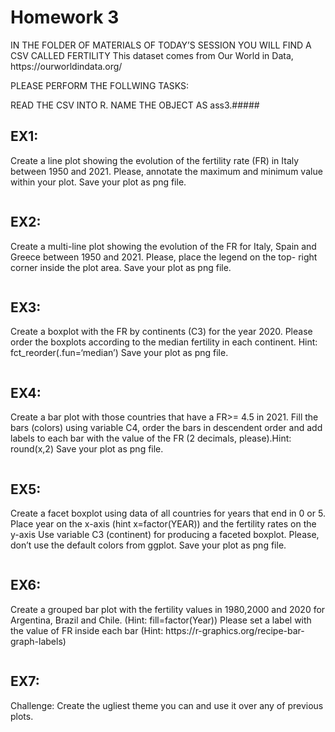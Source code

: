 # Homework 3

IN THE FOLDER OF MATERIALS OF TODAY'S SESSION YOU WILL FIND A CSV CALLED FERTILITY
This dataset comes from Our World in Data, https://ourworldindata.org/ 

PLEASE PERFORM THE FOLLWING TASKS:

READ THE CSV INTO R. NAME THE OBJECT AS ass3.#####

## EX1: #######
Create a line plot showing the evolution of the fertility rate (FR) in Italy between 
1950 and 2021. Please, annotate the maximum and minimum value within your plot.
Save your plot as png file.

```r
```

## EX2: ####### 
Create a multi-line plot showing the evolution of the FR for  Italy, 
Spain and Greece between 1950 and 2021. Please, place the legend on the top-
right corner inside the plot area. 
Save your plot as png file.

```r
```

## EX3: #######
Create a boxplot with the FR by continents (C3) for the year 2020. Please 
order the boxplots according to the median fertility in each continent. Hint:
fct_reorder(.fun='median')
Save your plot as png file. 

```r
```

## EX4: #####
Create a bar plot with those countries that have a FR>= 4.5 in 2021. Fill
the bars (colors) using variable C4, order the bars in descendent order and 
add labels to each bar with the value of the FR (2 decimals, please).Hint: 
round(x,2)
Save your plot as png file.

```r
```

## EX5: ######
Create a facet boxplot using data of all countries for years that end in 0 or 5.
Place year on the x-axis (hint x=factor(YEAR)) and the fertility rates on the y-axis
Use variable C3 (continent) for producing a faceted boxplot. 
Please, don't use the default colors  from ggplot. 
Save your plot as png file. 

```r
```

## EX6: ######
Create a grouped bar plot with the fertility values in 1980,2000 and 2020 for
Argentina, Brazil and Chile. (Hint: fill=factor(Year))
Please set a label with the value of FR inside each bar 
(Hint: https://r-graphics.org/recipe-bar-graph-labels) 

```r
```

## EX7: #####
Challenge: Create the ugliest theme you can and use it over any of previous plots. 

```r
```